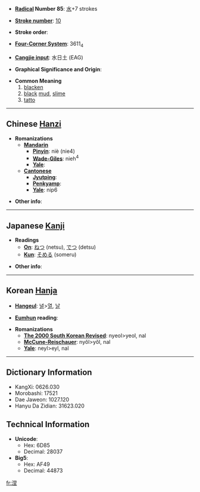 * '''[[Wiktionary:Chinese radical index| Radical]] Number 85''': [[Wiktionary:Chinese radical index 水|水]]+7 strokes

* '''[[Wiktionary:Chinese total strokes index|Stroke number]]''': [[Wiktionary:Chinese total strokes index 10|10]]

* '''Stroke order''': 

* '''[[Wiktionary:Chinese four corner index|Four-Corner System]]''': 3611<sub>4</sub>

* '''[[Wiktionary:Chinese Cangjie index|Cangjie input]]''': 水日土 (EAG)

* '''Graphical Significance and Origin''': 

* '''Common Meaning'''
*#[[blacken]]
*# [[black]] [[mud]], [[slime]]
*# [[tatto]]<!-- shouldn't this be "[[tattoo]]"? -->

----

== Chinese [[Hanzi]] ==

* '''Romanizations'''
** '''[[Mandarin]]'''
*** '''[[Pinyin]]''': niè (nie4)
*** '''[[Wade-Giles]]''': nieh<sup>4</sup>
*** '''[[Yale]]''': 
** '''[[Cantonese]]'''
*** '''[[Jyutping]]''':
*** '''[[Penkyamp]]''': 
*** '''[[Yale]]''': nip6

* '''Other info''': 

----

== Japanese [[Kanji]] ==

* '''Readings'''
** '''[[On]]''': [[ねつ]] (netsu), [[でつ]] (detsu)
** '''[[Kun]]''': [[そめる]] (someru)

* '''Other info''':  

----

== Korean [[Hanja]] ==

* '''[[Hangeul]]''': [[녈]]>[[열]], [[날]]

* '''[[Eumhun]] reading''': 

* '''Romanizations'''
** '''[[The 2000 South Korean Revised Romanization|The 2000 South Korean Revised]]''': nyeol>yeol, nal
** '''[[McCune-Reischauer]]''': nyŏl>yŏl, nal
** '''[[Yale]]''': neyl>eyl, nal

----

== Dictionary Information ==

* KangXi: 0626.030
* Morobashi: 17521
* Dae Jaweon: 1027.120
* Hanyu Da Zidian: 31623.020

== Technical Information ==

* '''Unicode''':
** Hex: 6D85
** Decimal: 28037
* '''Big5''':
** Hex: AF49
** Decimal: 44873

[[fr:涅]]
